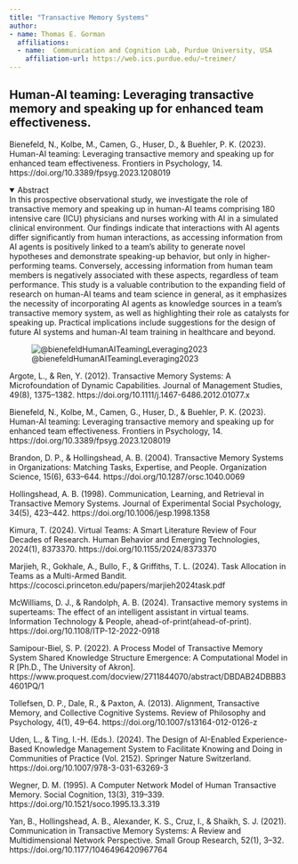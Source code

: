 ```yaml
---
title: "Transactive Memory Systems"
author:
- name: Thomas E. Gorman
  affiliations: 
  - name:  Communication and Cognition Lab, Purdue University, USA
    affiliation-url: https://web.ics.purdue.edu/~treimer/
---
```





## Human-AI teaming: Leveraging transactive memory and speaking up for enhanced team effectiveness.

Bienefeld, N., Kolbe, M., Camen, G., Huser, D., & Buehler, P. K. (2023). Human-AI teaming: Leveraging transactive memory and speaking up for enhanced team effectiveness. Frontiers in Psychology, 14. https://doi.org/10.3389/fpsyg.2023.1208019

<details open class="relevant-callout">
<summary>Abstract</summary>
<div>
In this prospective observational study, we investigate the role of transactive memory and speaking up in human-AI teams comprising 180 intensive care (ICU) physicians and nurses working with AI in a simulated clinical environment. Our findings indicate that interactions with AI agents differ significantly from human interactions, as accessing information from AI agents is positively linked to a team’s ability to generate novel hypotheses and demonstrate speaking-up behavior, but only in higher-performing teams. Conversely, accessing information from human team members is negatively associated with these aspects, regardless of team performance. This study is a valuable contribution to the expanding field of research on human-AI teams and team science in general, as it emphasizes the necessity of incorporating AI agents as knowledge sources in a team’s transactive memory system, as well as highlighting their role as catalysts for speaking up. Practical implications include suggestions for the design of future AI systems and human-AI team training in healthcare and beyond.</p>
</div>
</details>


![@bienefeldHumanAITeamingLeveraging2023](images/Bienefeld_23_img.png)













Argote, L., & Ren, Y. (2012). Transactive Memory Systems: A Microfoundation of Dynamic Capabilities. Journal of Management Studies, 49(8), 1375–1382. https://doi.org/10.1111/j.1467-6486.2012.01077.x
 
Bienefeld, N., Kolbe, M., Camen, G., Huser, D., & Buehler, P. K. (2023). Human-AI teaming: Leveraging transactive memory and speaking up for enhanced team effectiveness. Frontiers in Psychology, 14. https://doi.org/10.3389/fpsyg.2023.1208019
 
Brandon, D. P., & Hollingshead, A. B. (2004). Transactive Memory Systems in Organizations: Matching Tasks, Expertise, and People. Organization Science, 15(6), 633–644. https://doi.org/10.1287/orsc.1040.0069
 
Hollingshead, A. B. (1998). Communication, Learning, and Retrieval in Transactive Memory Systems. Journal of Experimental Social Psychology, 34(5), 423–442. https://doi.org/10.1006/jesp.1998.1358
 
Kimura, T. (2024). Virtual Teams: A Smart Literature Review of Four Decades of Research. Human Behavior and Emerging Technologies, 2024(1), 8373370. https://doi.org/10.1155/2024/8373370
 
Marjieh, R., Gokhale, A., Bullo, F., & Griffiths, T. L. (2024). Task Allocation in Teams as a Multi-Armed Bandit. https://cocosci.princeton.edu/papers/marjieh2024task.pdf
 
McWilliams, D. J., & Randolph, A. B. (2024). Transactive memory systems in superteams: The effect of an intelligent assistant in virtual teams. Information Technology & People, ahead-of-print(ahead-of-print). https://doi.org/10.1108/ITP-12-2022-0918
 
Samipour-Biel, S. P. (2022). A Process Model of Transactive Memory System Shared Knowledge Structure Emergence: A Computational Model in R [Ph.D., The University of Akron]. https://www.proquest.com/docview/2711844070/abstract/DBDAB24DBBB34601PQ/1
 
Tollefsen, D. P., Dale, R., & Paxton, A. (2013). Alignment, Transactive Memory, and Collective Cognitive Systems. Review of Philosophy and Psychology, 4(1), 49–64. https://doi.org/10.1007/s13164-012-0126-z
 
Uden, L., & Ting, I.-H. (Eds.). (2024). The Design of AI-Enabled Experience-Based Knowledge Management System to Facilitate Knowing and Doing in Communities of Practice (Vol. 2152). Springer Nature Switzerland. https://doi.org/10.1007/978-3-031-63269-3
 
Wegner, D. M. (1995). A Computer Network Model of Human Transactive Memory. Social Cognition, 13(3), 319–339. https://doi.org/10.1521/soco.1995.13.3.319
 
Yan, B., Hollingshead, A. B., Alexander, K. S., Cruz, I., & Shaikh, S. J. (2021). Communication in Transactive Memory Systems: A Review and Multidimensional Network Perspective. Small Group Research, 52(1), 3–32. https://doi.org/10.1177/1046496420967764